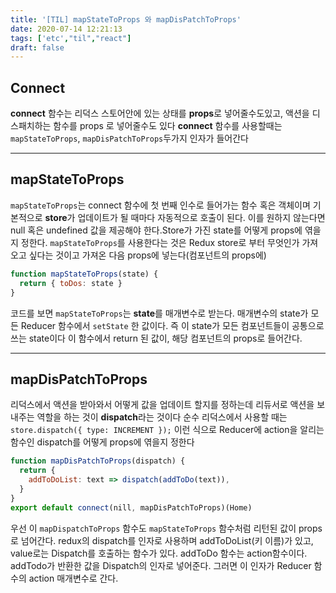 ```yaml
---
title: '[TIL] mapStateToProps 와 mapDisPatchToProps'
date: 2020-07-14 12:21:13
tags: ['etc',"til","react"]
draft: false
---
```


## Connect

**connect** 함수는 리덕스 스토어안에 있는 상태를 **props**로 넣어줄수도있고, 액션을 디스패치하는 함수를 props 로 넣어줄수도 있다 **connect** 함수를 사용할때는 `mapStateToProps`, `mapDisPatchToProps`두가지 인자가 들어간다

---

## mapStateToProps

`mapStateToProps`는 connect 함수에 첫 번째 인수로 들어가는 함수 혹은 객체이며 기본적으로 **store**가 업데이트가 될 때마다 자동적으로 호출이 된다. 이를 원하지 않는다면 null 혹은 undefined 값을 제공해야 한다.Store가 가진 state를 어떻게 props에 엮을지 정한다. `mapStateToProps`를 사용한다는 것은 Redux store로 부터 무엇인가 가져오고 싶다는 것이고 가져온 다음 props에 넣는다(컴포넌트의 props에)

```javascript
function mapStateToProps(state) {
  return { toDos: state }
}
```

코드를 보면 `mapStateToProps`는 **state**를 매개변수로 받는다. 매개변수의 state가 모든 Reducer 함수에서 `setState` 한 값이다. 즉 이 state가 모든 컴포넌트들이 공통으로 쓰는 state이다 이 함수에서 return 된 값이, 해당 컴포넌트의 props로 들어간다.

---

## mapDisPatchToProps

리덕스에서 액션을 받아와서 어떻게 값을 업데이트 할지를 정하는데 리듀서로 액션을 보내주는 역할을 하는 것이 **dispatch**라는 것이다 순수 리덕스에서 사용할 때는 `store.dispatch({ type: INCREMENT });` 이런 식으로 Reducer에 action을 알리는 함수인 dispatch를 어떻게 props에 엮을지 정한다

```javascript
function mapDisPatchToProps(dispatch) {
  return {
    addToDoList: text => dispatch(addToDo(text)),
  }
}
export default connect(nill, mapDisPatchToProps)(Home)
```

우선 이 `mapDispatchToProps` 함수도 `mapStateToProps` 함수처럼 리턴된 값이 props로 넘어간다. redux의 dispatch를 인자로 사용하며 addToDoList(키 이름)가 있고, value로는 Dispatch를 호출하는 함수가 있다. addToDo 함수는 action함수이다. addTodo가 반환한 값을 Dispatch의 인자로 넣어준다. 그러면 이 인자가 Reducer 함수의 action 매개변수로 간다.
